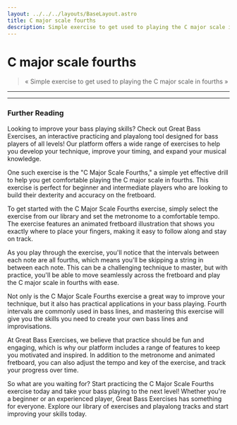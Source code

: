 ```yaml
---
layout: ../../../layouts/BaseLayout.astro
title: C major scale fourths
description: Simple exercise to get used to playing the C major scale in fourths
---
```



# C major scale fourths

<App client:load exercise={exercise} />

> « Simple exercise to get used to playing the C major scale in fourths »

<hr class="my-5"/>

<Manual />

<hr class="my-5"/>

### Further Reading

Looking to improve your bass playing skills? Check out Great Bass Exercises, an interactive practicing and playalong tool designed for bass players of all levels! Our platform offers a wide range of exercises to help you develop your technique, improve your timing, and expand your musical knowledge.

One such exercise is the "C Major Scale Fourths," a simple yet effective drill to help you get comfortable playing the C major scale in fourths. This exercise is perfect for beginner and intermediate players who are looking to build their dexterity and accuracy on the fretboard.

To get started with the C Major Scale Fourths exercise, simply select the exercise from our library and set the metronome to a comfortable tempo. The exercise features an animated fretboard illustration that shows you exactly where to place your fingers, making it easy to follow along and stay on track.

As you play through the exercise, you'll notice that the intervals between each note are all fourths, which means you'll be skipping a string in between each note. This can be a challenging technique to master, but with practice, you'll be able to move seamlessly across the fretboard and play the C major scale in fourths with ease.

Not only is the C Major Scale Fourths exercise a great way to improve your technique, but it also has practical applications in your bass playing. Fourth intervals are commonly used in bass lines, and mastering this exercise will give you the skills you need to create your own bass lines and improvisations.

At Great Bass Exercises, we believe that practice should be fun and engaging, which is why our platform includes a range of features to keep you motivated and inspired. In addition to the metronome and animated fretboard, you can also adjust the tempo and key of the exercise, and track your progress over time.

So what are you waiting for? Start practicing the C Major Scale Fourths exercise today and take your bass playing to the next level! Whether you're a beginner or an experienced player, Great Bass Exercises has something for everyone. Explore our library of exercises and playalong tracks and start improving your skills today.